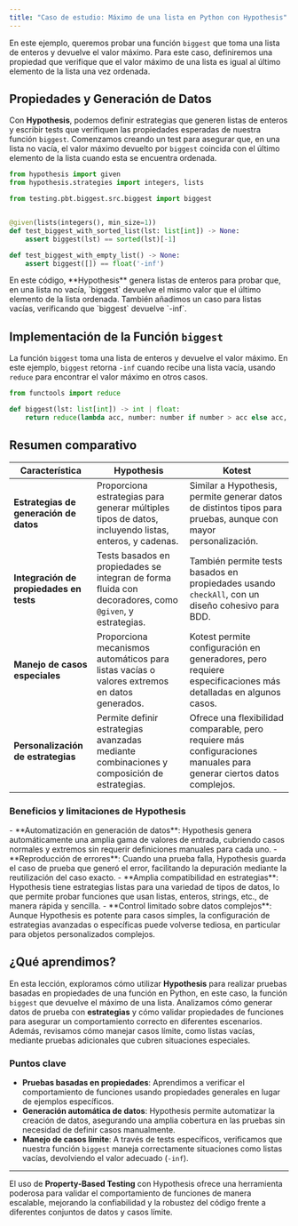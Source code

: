```yaml
---
title: "Caso de estudio: Máximo de una lista en Python con Hypothesis"
---
```


<ReadingTime />
<GithubRepoLink user="r8vnhill" repo="python-dibs" />

En este ejemplo, queremos probar una función `biggest` que toma una lista de enteros y devuelve el valor máximo. Para este caso, definiremos una propiedad que verifique que el valor máximo de una lista es igual al último elemento de la lista una vez ordenada.

## Propiedades y Generación de Datos

Con **Hypothesis**, podemos definir estrategias que generen listas de enteros y escribir tests que verifiquen las propiedades esperadas de nuestra función `biggest`. Comenzamos creando un test para asegurar que, en una lista no vacía, el valor máximo devuelto por `biggest` coincida con el último elemento de la lista cuando esta se encuentra ordenada.

```python showLineNumbers title="src/testing/pbt/biggest/test/biggest_test.py"
from hypothesis import given
from hypothesis.strategies import integers, lists

from testing.pbt.biggest.src.biggest import biggest


@given(lists(integers(), min_size=1))
def test_biggest_with_sorted_list(lst: list[int]) -> None:
    assert biggest(lst) == sorted(lst)[-1]

def test_biggest_with_empty_list() -> None:
    assert biggest([]) == float('-inf')
```

<Explanation>
    En este código, **Hypothesis** genera listas de enteros para probar que, en una lista no vacía, `biggest` devuelve el mismo valor que el último elemento de la lista ordenada. También añadimos un caso para listas vacías, verificando que `biggest` devuelve `-inf`.
</Explanation>

## Implementación de la Función `biggest`

La función `biggest` toma una lista de enteros y devuelve el valor máximo. En este ejemplo, `biggest` retorna `-inf` cuando recibe una lista vacía, usando `reduce` para encontrar el valor máximo en otros casos.

```python showLineNumbers title="src/testing/pbt/biggest/src/biggest.py"
from functools import reduce

def biggest(lst: list[int]) -> int | float:
    return reduce(lambda acc, number: number if number > acc else acc, lst, float('-inf'))
```

## Resumen comparativo

| **Característica**                          | **Hypothesis**                                                                                           | **Kotest**                                                                                               |
|---------------------------------------------|----------------------------------------------------------------------------------------------------------|----------------------------------------------------------------------------------------------------------|
| **Estrategias de generación de datos**      | Proporciona estrategias para generar múltiples tipos de datos, incluyendo listas, enteros, y cadenas.    | Similar a Hypothesis, permite generar datos de distintos tipos para pruebas, aunque con mayor personalización.|
| **Integración de propiedades en tests**     | Tests basados en propiedades se integran de forma fluida con decoradores, como `@given`, y estrategias.  | También permite tests basados en propiedades usando `checkAll`, con un diseño cohesivo para BDD.          |
| **Manejo de casos especiales**              | Proporciona mecanismos automáticos para listas vacías o valores extremos en datos generados.             | Kotest permite configuración en generadores, pero requiere especificaciones más detalladas en algunos casos.|
| **Personalización de estrategias**          | Permite definir estrategias avanzadas mediante combinaciones y composición de estrategias.               | Ofrece una flexibilidad comparable, pero requiere más configuraciones manuales para generar ciertos datos complejos.|

### Beneficios y limitaciones de Hypothesis

<ProCons>
    <Pros>
        - **Automatización en generación de datos**: Hypothesis genera automáticamente una amplia gama de valores de entrada, cubriendo casos normales y extremos sin requerir definiciones manuales para cada uno.
        - **Reproducción de errores**: Cuando una prueba falla, Hypothesis guarda el caso de prueba que generó el error, facilitando la depuración mediante la reutilización del caso exacto.
        - **Amplia compatibilidad en estrategias**: Hypothesis tiene estrategias listas para una variedad de tipos de datos, lo que permite probar funciones que usan listas, enteros, strings, etc., de manera rápida y sencilla.
    </Pros>
    <Cons>
        - **Control limitado sobre datos complejos**: Aunque Hypothesis es potente para casos simples, la configuración de estrategias avanzadas o específicas puede volverse tediosa, en particular para objetos personalizados complejos.
    </Cons>
</ProCons>

## ¿Qué aprendimos?

En esta lección, exploramos cómo utilizar **Hypothesis** para realizar pruebas basadas en propiedades de una función en Python, en este caso, la función `biggest` que devuelve el máximo de una lista. Analizamos cómo generar datos de prueba con **estrategias** y cómo validar propiedades de funciones para asegurar un comportamiento correcto en diferentes escenarios. Además, revisamos cómo manejar casos límite, como listas vacías, mediante pruebas adicionales que cubren situaciones especiales.

### Puntos clave

- **Pruebas basadas en propiedades**: Aprendimos a verificar el comportamiento de funciones usando propiedades generales en lugar de ejemplos específicos.
- **Generación automática de datos**: Hypothesis permite automatizar la creación de datos, asegurando una amplia cobertura en las pruebas sin necesidad de definir casos manualmente.
- **Manejo de casos límite**: A través de tests específicos, verificamos que nuestra función `biggest` maneja correctamente situaciones como listas vacías, devolviendo el valor adecuado (`-inf`).

---

El uso de **Property-Based Testing** con Hypothesis ofrece una herramienta poderosa para validar el comportamiento de funciones de manera escalable, mejorando la confiabilidad y la robustez del código frente a diferentes conjuntos de datos y casos límite.
